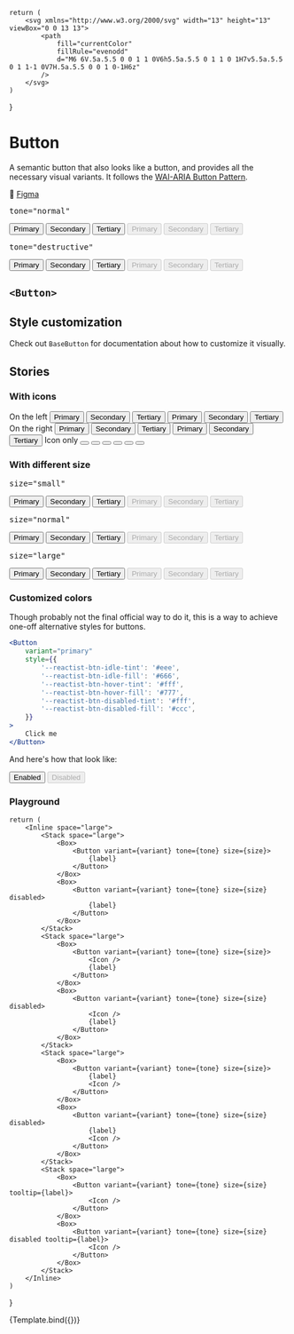 
<Meta title="Design system/Button" component={Button} />

    return (
        <svg xmlns="http://www.w3.org/2000/svg" width="13" height="13" viewBox="0 0 13 13">
            <path
                fill="currentColor"
                fillRule="evenodd"
                d="M6 6V.5a.5.5 0 0 1 1 0V6h5.5a.5.5 0 1 1 0 1H7v5.5a.5.5 0 1 1-1 0V7H.5a.5.5 0 0 1 0-1H6z"
            />
        </svg>
    )
}

# Button

A semantic button that also looks like a button, and provides all the necessary visual variants. It
follows the [WAI-ARIA Button Pattern](https://www.w3.org/TR/wai-aria-practices/#button).

🎨 [Figma](https://www.figma.com/file/LYlWNzvhMDh907l07mPPQk/Product-Web?node-id=4693%3A175143)

<Canvas>
    <Story parameters={{ docs: { source: { type: 'code' } } }} name="Main demo">
        <Inline space="xxlarge">
            <Stack space="large">
                <pre>tone="normal"</pre>
                <Inline space="large">
                    <Box>
                        <Button variant="primary">Primary</Button>
                    </Box>
                    <Box>
                        <Button variant="secondary">Secondary</Button>
                    </Box>
                    <Box>
                        <Button variant="tertiary">Tertiary</Button>
                    </Box>
                </Inline>
                <Inline space="large">
                    <Box>
                        <Button variant="primary" disabled>
                            Primary
                        </Button>
                    </Box>
                    <Box>
                        <Button variant="secondary" disabled>
                            Secondary
                        </Button>
                    </Box>
                    <Box>
                        <Button variant="tertiary" disabled>
                            Tertiary
                        </Button>
                    </Box>
                </Inline>
            </Stack>
            <Stack space="large">
                <pre>tone="destructive"</pre>
                <Inline space="large">
                    <Box>
                        <Button variant="primary" tone="destructive">
                            Primary
                        </Button>
                    </Box>
                    <Box>
                        <Button variant="secondary" tone="destructive">
                            Secondary
                        </Button>
                    </Box>
                    <Box>
                        <Button variant="tertiary" tone="destructive">
                            Tertiary
                        </Button>
                    </Box>
                </Inline>
                <Inline space="large">
                    <Box>
                        <Button variant="primary" tone="destructive" disabled>
                            Primary
                        </Button>
                    </Box>
                    <Box>
                        <Button variant="secondary" tone="destructive" disabled>
                            Secondary
                        </Button>
                    </Box>
                    <Box>
                        <Button variant="tertiary" tone="destructive" disabled>
                            Tertiary
                        </Button>
                    </Box>
                </Inline>
            </Stack>
        </Inline>
    </Story>
</Canvas>

## `<Button>`

<Description of={Button} />
<ArgsTable of={Button} />

## Style customization

Check out `BaseButton` for documentation about how to customize it visually.

## Stories

### With icons

<Canvas>
    <Story parameters={{ docs: { source: { type: 'code' } } }} name="With icons">
        <Inline space="xxlarge">
            <Stack space="large">
                <Text>On the left</Text>
                <Inline space="large">
                    <Box>
                        <Button variant="primary">
                            <Icon />
                            Primary
                        </Button>
                    </Box>
                    <Box>
                        <Button variant="secondary">
                            <Icon />
                            Secondary
                        </Button>
                    </Box>
                    <Box>
                        <Button variant="tertiary">
                            <Icon />
                            Tertiary
                        </Button>
                    </Box>
                </Inline>
                <Inline space="large">
                    <Box>
                        <Button variant="primary" tone="destructive">
                            <Icon />
                            Primary
                        </Button>
                    </Box>
                    <Box>
                        <Button variant="secondary" tone="destructive">
                            <Icon />
                            Secondary
                        </Button>
                    </Box>
                    <Box>
                        <Button variant="tertiary" tone="destructive">
                            <Icon />
                            Tertiary
                        </Button>
                    </Box>
                </Inline>
            </Stack>
            <Stack space="large">
                <Text>On the right</Text>
                <Inline space="large">
                    <Box>
                        <Button variant="primary">
                            Primary
                            <Icon />
                        </Button>
                    </Box>
                    <Box>
                        <Button variant="secondary">
                            Secondary
                            <Icon />
                        </Button>
                    </Box>
                    <Box>
                        <Button variant="tertiary">
                            Tertiary
                            <Icon />
                        </Button>
                    </Box>
                </Inline>
                <Inline space="large">
                    <Box>
                        <Button variant="primary" tone="destructive">
                            Primary
                            <Icon />
                        </Button>
                    </Box>
                    <Box>
                        <Button variant="secondary" tone="destructive">
                            Secondary
                            <Icon />
                        </Button>
                    </Box>
                    <Box>
                        <Button variant="tertiary" tone="destructive" debug>
                            Tertiary
                            <Icon />
                        </Button>
                    </Box>
                </Inline>
            </Stack>
            <Stack space="large">
                <Text>Icon only</Text>
                <Inline space="large">
                    <Box>
                        <Button variant="primary" tooltip="Add task" debug>
                            <Icon />
                        </Button>
                    </Box>
                    <Box>
                        <Button variant="secondary" tooltip="Add task">
                            <Icon />
                        </Button>
                    </Box>
                    <Box>
                        <Button variant="tertiary" tooltip="Add task">
                            <Icon />
                        </Button>
                    </Box>
                </Inline>
                <Inline space="large">
                    <Box>
                        <Button variant="primary" tone="destructive" tooltip="Add task">
                            <Icon />
                        </Button>
                    </Box>
                    <Box>
                        <Button variant="secondary" tone="destructive" tooltip="Add task">
                            <Icon />
                        </Button>
                    </Box>
                    <Box>
                        <Button variant="tertiary" tone="destructive" tooltip="Add task">
                            <Icon />
                        </Button>
                    </Box>
                </Inline>
            </Stack>
        </Inline>
    </Story>
</Canvas>

### With different size

<Canvas>
    <Story parameters={{ docs: { source: { type: 'code' } } }} name="With different size">
        <Inline space="xxlarge">
            <Stack space="large">
                <pre>size="small"</pre>
                <Inline space="large">
                    <Box>
                        <Button variant="primary" size="small">
                            Primary
                        </Button>
                    </Box>
                    <Box>
                        <Button variant="secondary" size="small">
                            Secondary
                        </Button>
                    </Box>
                    <Box>
                        <Button variant="tertiary" size="small">
                            Tertiary
                        </Button>
                    </Box>
                </Inline>
                <Inline space="large">
                    <Box>
                        <Button variant="primary" size="small" disabled>
                            Primary
                        </Button>
                    </Box>
                    <Box>
                        <Button variant="secondary" size="small" disabled>
                            Secondary
                        </Button>
                    </Box>
                    <Box>
                        <Button variant="tertiary" size="small" disabled>
                            Tertiary
                        </Button>
                    </Box>
                </Inline>
            </Stack>
            <Stack space="large">
                <pre>size="normal"</pre>
                <Inline space="large">
                    <Box>
                        <Button variant="primary" size="normal" tone="destructive">
                            Primary
                        </Button>
                    </Box>
                    <Box>
                        <Button variant="secondary" size="normal" tone="destructive">
                            Secondary
                        </Button>
                    </Box>
                    <Box>
                        <Button variant="tertiary" size="normal" tone="destructive">
                            Tertiary
                        </Button>
                    </Box>
                </Inline>
                <Inline space="large">
                    <Box>
                        <Button variant="primary" size="normal" tone="destructive" disabled>
                            Primary
                        </Button>
                    </Box>
                    <Box>
                        <Button variant="secondary" size="normal" tone="destructive" disabled>
                            Secondary
                        </Button>
                    </Box>
                    <Box>
                        <Button variant="tertiary" size="normal" tone="destructive" disabled>
                            Tertiary
                        </Button>
                    </Box>
                </Inline>
            </Stack>
            <Stack space="large">
                <pre>size="large"</pre>
                <Inline space="large">
                    <Box>
                        <Button variant="primary" size="large" tone="destructive">
                            Primary
                        </Button>
                    </Box>
                    <Box>
                        <Button variant="secondary" size="large" tone="destructive">
                            Secondary
                        </Button>
                    </Box>
                    <Box>
                        <Button variant="tertiary" size="large" tone="destructive">
                            Tertiary
                        </Button>
                    </Box>
                </Inline>
                <Inline space="large">
                    <Box>
                        <Button variant="primary" size="large" tone="destructive" disabled>
                            Primary
                        </Button>
                    </Box>
                    <Box>
                        <Button variant="secondary" size="large" tone="destructive" disabled>
                            Secondary
                        </Button>
                    </Box>
                    <Box>
                        <Button variant="tertiary" size="large" tone="destructive" disabled>
                            Tertiary
                        </Button>
                    </Box>
                </Inline>
            </Stack>
        </Inline>
    </Story>
</Canvas>

### Customized colors

Though probably not the final official way to do it, this is a way to achieve one-off alternative
styles for buttons.

```jsx
<Button
    variant="primary"
    style={{
        '--reactist-btn-idle-tint': '#eee',
        '--reactist-btn-idle-fill': '#666',
        '--reactist-btn-hover-tint': '#fff',
        '--reactist-btn-hover-fill': '#777',
        '--reactist-btn-disabled-tint': '#fff',
        '--reactist-btn-disabled-fill': '#ccc',
    }}
>
    Click me
</Button>
```

And here's how that look like:

<Canvas>
    <Story parameters={{ docs: { source: { type: 'code' } } }} name="Customized colors">
        <Inline space="large">
            <Box>
                <Button
                    variant="primary"
                    style={{
                        '--reactist-btn-idle-tint': '#eee',
                        '--reactist-btn-idle-fill': '#666',
                        '--reactist-btn-hover-tint': '#fff',
                        '--reactist-btn-hover-fill': '#777',
                        '--reactist-btn-disabled-tint': '#fff',
                        '--reactist-btn-disabled-fill': '#ccc',
                    }}
                >
                    Enabled
                </Button>
            </Box>
            <Box>
                <Button
                    variant="primary"
                    disabled
                    style={{
                        '--reactist-btn-idle-tint': '#eee',
                        '--reactist-btn-idle-fill': '#666',
                        '--reactist-btn-hover-tint': '#fff',
                        '--reactist-btn-hover-fill': '#777',
                        '--reactist-btn-disabled-tint': '#fff',
                        '--reactist-btn-disabled-fill': '#ccc',
                    }}
                >
                    Disabled
                </Button>
            </Box>
        </Inline>
    </Story>
</Canvas>

### Playground

    return (
        <Inline space="large">
            <Stack space="large">
                <Box>
                    <Button variant={variant} tone={tone} size={size}>
                        {label}
                    </Button>
                </Box>
                <Box>
                    <Button variant={variant} tone={tone} size={size} disabled>
                        {label}
                    </Button>
                </Box>
            </Stack>
            <Stack space="large">
                <Box>
                    <Button variant={variant} tone={tone} size={size}>
                        <Icon />
                        {label}
                    </Button>
                </Box>
                <Box>
                    <Button variant={variant} tone={tone} size={size} disabled>
                        <Icon />
                        {label}
                    </Button>
                </Box>
            </Stack>
            <Stack space="large">
                <Box>
                    <Button variant={variant} tone={tone} size={size}>
                        {label}
                        <Icon />
                    </Button>
                </Box>
                <Box>
                    <Button variant={variant} tone={tone} size={size} disabled>
                        {label}
                        <Icon />
                    </Button>
                </Box>
            </Stack>
            <Stack space="large">
                <Box>
                    <Button variant={variant} tone={tone} size={size} tooltip={label}>
                        <Icon />
                    </Button>
                </Box>
                <Box>
                    <Button variant={variant} tone={tone} size={size} disabled tooltip={label}>
                        <Icon />
                    </Button>
                </Box>
            </Stack>
        </Inline>
    )
}

<Canvas>
    <Story
        parameters={{ docs: { source: { type: 'code' } } }}
        argTypes={{
            label: {
                control: { type: 'select' },
                options: ['Submit', 'Mark as done', 'Yes, cancel my subscription'],
                defaultValue: 'Submit',
            },
            variant: {
                options: ['primary', 'secondary', 'tertiary'],
                control: { type: 'inline-radio' },
                defaultValue: 'primary',
            },
            tone: {
                options: ['normal', 'destructive'],
                control: { type: 'inline-radio' },
                defaultValue: 'normal',
            },
            size: {
                options: ['small', 'normal', 'large'],
                control: { type: 'inline-radio' },
                defaultValue: 'normal',
            },
            disabled: { control: false },
            exceptionallySetClassName: { control: false },
        }}
        name="Playground"
    >
        {Template.bind({})}
    </Story>
</Canvas>
